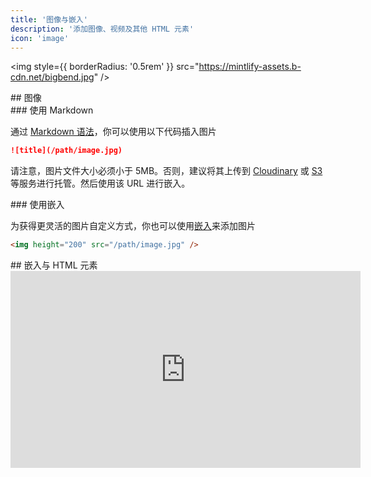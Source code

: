 ```yaml
---
title: '图像与嵌入'
description: '添加图像、视频及其他 HTML 元素'
icon: 'image'
---
```


<img style={{ borderRadius: '0.5rem' }} src="https://mintlify-assets.b-cdn.net/bigbend.jpg" />

<div id="image">
  ## 图像
</div>

<div id="using-markdown">
  ### 使用 Markdown
</div>

通过 [Markdown 语法](https://www.markdownguide.org/basic-syntax/#images)，你可以使用以下代码插入图片

```md
![title](/path/image.jpg)
```

请注意，图片文件大小必须小于 5MB。否则，建议将其上传到 [Cloudinary](https://cloudinary.com/) 或 [S3](https://aws.amazon.com/s3/) 等服务进行托管。然后使用该 URL 进行嵌入。

<div id="using-embeds">
  ### 使用嵌入
</div>

为获得更灵活的图片自定义方式，你也可以使用[嵌入](/zh/writing-content/embed)来添加图片

```html
<img height="200" src="/path/image.jpg" />
```

<div id="embeds-and-html-elements">
  ## 嵌入与 HTML 元素
</div>

<iframe width="560" height="315" src="https://www.youtube.com/embed/4KzFe50RQkQ" title="YouTube video player" frameBorder="0" allow="accelerometer; autoplay; clipboard-write; encrypted-media; gyroscope; picture-in-picture" allowFullScreen style={{ width: '100%', borderRadius: '0.5rem' }} />

<br />

<Tip>
  Mintlify 支持在 Markdown 中使用 [HTML 标签](https://www.markdownguide.org/basic-syntax/#html)。如果你更偏好使用 HTML 标签而不是 Markdown 语法，这将很有帮助，并可让你以极高的灵活性创建文档。
</Tip>

<div id="iframes">
  ### iFrames
</div>

在文档中嵌入并加载另一个 HTML 页面。最常用于嵌入视频。

```html
<iframe src="https://www.youtube.com/embed/4KzFe50RQkQ"> </iframe>
```
